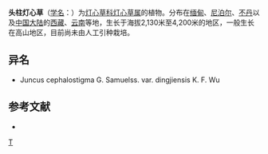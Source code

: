 {{Speciesbox 
| taxon = Juncus cephalostigma
| authority = G. Sam.
| subdivision_ranks =[[变种|变种]]
| subdivision =
* 头柱灯心草 ''J. c.'' var. ''cephalostigma''
* [[定结灯心草|定结灯心草]] ''J. c.'' var. ''dingjieensis''
}}

'''头柱灯心草'''（[[学名|学名]]：{{lang|la|''Juncus cephalostigma''}}）为[[灯心草科|灯心草科]][[灯心草属|灯心草属]]的植物。分布在[[缅甸|缅甸]]、[[尼泊尔|尼泊尔]]、[[不丹|不丹]]以及[[中国大陆|中国大陆]]的[[西藏|西藏]]、[[云南|云南]]等地，生长于海拔2,130米至4,200米的地区，一般生长在高山地区，目前尚未由人工引种栽培。

== 异名 ==
* Juncus cephalostigma G. Samuelss. var. dingjiensis K. F. Wu

== 参考文献 ==
<div class="references-small">
* {{cite web| url =http://www.bioinfo.cn/db05/KmzwSpecies.php?action=view&id=10739| title =头柱灯心草(原变种)| work =《中国高等植物数据库全库》| publisher =中国科学院微生物研究所| author =昆明植物研究所| accessdate =2009-02-24| deadurl =yes| archiveurl =https://web.archive.org/web/20160305050900/http://www.bioinfo.cn/db05/KmzwSpecies.php?action=view&id=10739| archivedate =2016-03-05}}
</div>
{{Taxonbar|from=Q10941982}}

[[Category:灯心草属|T]]


{{植物小作品}}